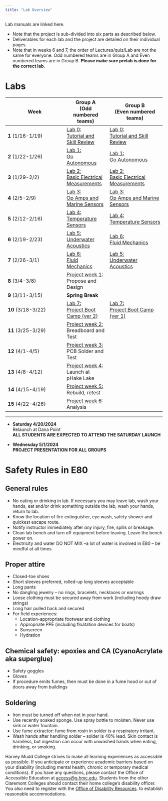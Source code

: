 ```yaml
---
title: "Lab Overview"
---
```


Lab manuals are linked here.

* Note that the project is sub-divided into six parts as described below.   
* Deliverables for each lab and the project are detailed on their individual pages.
* Note that in weeks 6 and 7, the order of Lectures/quiz/Lab are not the same for everyone. Odd numbered teams are in Group A and Even numbered teams are in Group B. **Please make sure prelab is done for the correct lab.**

# Labs


| Week            | Group A<br>(Odd numbered teams) | Group B<br>(Even numbered teams) |
|----------------------|----------------|---------------------|
| **1** (1/16-1/19)|  [Lab 0:<br>Tutorial and Skill Review](/labs/lab0)  |  [Lab 0:<br>Tutorial and Skill Review](/labs/lab0)  |
| **2** (1/22-1/26)|  [Lab 1:<br>Go Autonomous](/labs/lab1)  |  [Lab 1:<br>Go Autonomous](/labs/lab1)  |
| **3** (1/29-2/2)|  [Lab 2:<br>Basic Electrical Measurements](/labs/lab2)  |  [Lab 2:<br>Basic Electrical Measurements](/labs/lab2)  |
| **4** (2/5-2/9)|  [Lab 3:<br>Op Amps and Marine Sensors](/labs/lab3)  |  [Lab 3:<br>Op Amps and Marine Sensors](/labs/lab3)  |
| **5** (2/12-2/16)|  [Lab 4:<br>Temperature Sensors](/labs/lab4)  |  [Lab 4:<br>Temperature Sensors](/labs/lab4)  |
| **6** (2/19-2/23)|  [Lab 5:<br>Underwater Acoustics](/labs/lab5)  |  [Lab 6:<br>Fluid Mechanics](/labs/lab6)  |
| **7** (2/26-3/1)|  [Lab 6:<br>Fluid Mechanics](/labs/lab6)  |  [Lab 5:<br>Underwater Acoustics](/labs/lab5)  |
| **8** (3/4-3/8)|  [Project week 1:](/project)    Propose and Design
| **9** (3/11-3/15)|  **Spring Break**  |  
| **10** (3/18-3/22)|  [Lab 7:<br>Project Boot Camp (ver 2)](/labs/lab7)  |  [Lab 7:<br>Project Boot Camp (ver 1)](/labs/lab7)  |
| **11** (3/25-3/29)|  [Project week 2: ](/project)  Breadboard and Test
| **12** (4/1-4/5)|  [Project week 3: ](/project)  PCB Solder and Test 
| **13** (4/8-4/12)|  [Project week 4: ](/project) Launch at pHake Lake  
| **14** (4/15-4/19)|  [Project week 5:](/project)  Rebuild, retest
| **15** (4/22-4/26)|  [Project week 6:](/project)   Analysis
__________
- **Saturday 4/20/2024**   <br>Relaunch at Dana Point<br>**ALL STUDENTS ARE EXPECTED TO ATTEND THE SATURDAY LAUNCH**

- **Wednesday 5/1/2024**   <br>**PROJECT PRESENTATION FOR ALL GROUPS**





# Safety Rules in E80

## General rules
- No eating or drinking in lab. If necessary you may leave lab, wash your hands, eat and/or drink something outside the lab, wash your hands, return to lab.
- Know the location of fire extinguisher, eye wash, safety shower and quickest escape route.
- Notify instructor immediately after _any_ injury, fire, spills or breakage.
- Clean lab bench and turn off equipment before leaving. Leave the bench power on.
- Electricity and water DO NOT MIX –a lot of water is involved in E80 – be mindful at all times.

## Proper attire
- Closed-toe shoes
- Short sleeves preferred, rolled-up long sleeves acceptable
- Long pants
- No dangling jewelry – no rings, bracelets, necklaces or earrings
- Loose clothing must be secured away from work (including hoody draw strings)
- Long hair pulled back and secured
- For field experiences:
  - Location-appropriate footwear and clothing
  - Appropriate PPE (including floatation devices for boats)
  - Sunscreen
  - Hydration

## Chemical safety: epoxies and CA (CyanoAcrylate aka superglue)
- Safety goggles
- Gloves
- If procedure emits fumes, then must be done in a fume hood or out of doors away from buildings

## Soldering
- Iron must be turned off when not in your hand.
- Use recently soaked sponge. Use spray bottle to moisten. Never use sink or water fountain.
- Use fume extractor: fume from rosin in solder is a respiratory irritant.
- Wash hands after handling solder – solder is 40% lead.  Skin contact is harmless, but ingestion can occur with unwashed hands when eating, drinking, or smoking.


Harvey Mudd College strives to make all learning experiences as accessible as possible. If you anticipate or experience academic barriers based on your disability (including mental health, chronic or temporary medical conditions). If you have any questions, please contact the Office of Accessible Education at [access@g.hmc.edu](mailto:access@g.hmc.edu). Students from the other Claremont Colleges should contact their home college's disability officer. You also need to register with the [Office of Disability Resources](https://www.hmc.edu/student-life/disability-resources/). to establish reasonable accommodations.